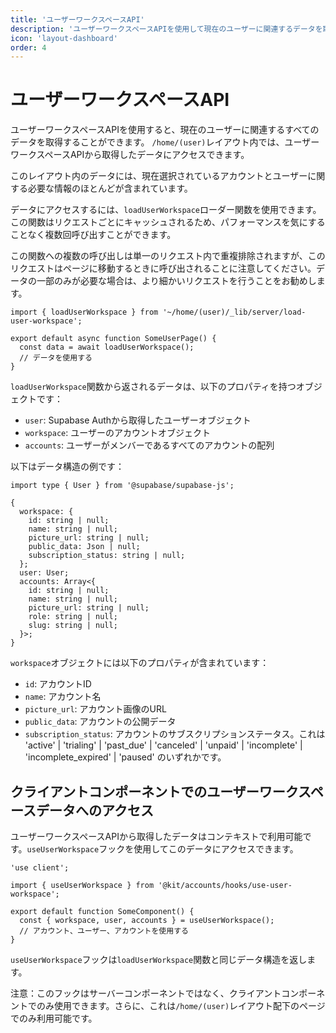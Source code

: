 ```yaml
---
title: 'ユーザーワークスペースAPI'
description: 'ユーザーワークスペースAPIを使用して現在のユーザーに関連するデータを取得する方法'
icon: 'layout-dashboard'
order: 4
---
```


# ユーザーワークスペースAPI

ユーザーワークスペースAPIを使用すると、現在のユーザーに関連するすべてのデータを取得することができます。
`/home/(user)`レイアウト内では、ユーザーワークスペースAPIから取得したデータにアクセスできます。

このレイアウト内のデータには、現在選択されているアカウントとユーザーに関する必要な情報のほとんどが含まれています。

データにアクセスするには、`loadUserWorkspace`ローダー関数を使用できます。この関数はリクエストごとにキャッシュされるため、パフォーマンスを気にすることなく複数回呼び出すことができます。

この関数への複数の呼び出しは単一のリクエスト内で重複排除されますが、このリクエストはページに移動するときに呼び出されることに注意してください。データの一部のみが必要な場合は、より細かいリクエストを行うことをお勧めします。

```tsx
import { loadUserWorkspace } from '~/home/(user)/_lib/server/load-user-workspace';

export default async function SomeUserPage() {
  const data = await loadUserWorkspace();
  // データを使用する
}
```

`loadUserWorkspace`関数から返されるデータは、以下のプロパティを持つオブジェクトです：

- `user`: Supabase Authから取得したユーザーオブジェクト
- `workspace`: ユーザーのアカウントオブジェクト
- `accounts`: ユーザーがメンバーであるすべてのアカウントの配列

以下はデータ構造の例です：

```tsx
import type { User } from '@supabase/supabase-js';

{
  workspace: {
    id: string | null;
    name: string | null;
    picture_url: string | null;
    public_data: Json | null;
    subscription_status: string | null;
  };
  user: User;
  accounts: Array<{
    id: string | null;
    name: string | null;
    picture_url: string | null;
    role: string | null;
    slug: string | null;
  }>;
}
```

`workspace`オブジェクトには以下のプロパティが含まれています：

- `id`: アカウントID
- `name`: アカウント名
- `picture_url`: アカウント画像のURL
- `public_data`: アカウントの公開データ
- `subscription_status`: アカウントのサブスクリプションステータス。これは 'active' | 'trialing' | 'past_due' | 'canceled' | 'unpaid' | 'incomplete' | 'incomplete_expired' | 'paused' のいずれかです。

## クライアントコンポーネントでのユーザーワークスペースデータへのアクセス

ユーザーワークスペースAPIから取得したデータはコンテキストで利用可能です。`useUserWorkspace`フックを使用してこのデータにアクセスできます。

```tsx
'use client';

import { useUserWorkspace } from '@kit/accounts/hooks/use-user-workspace';

export default function SomeComponent() {
  const { workspace, user, accounts } = useUserWorkspace();
  // アカウント、ユーザー、アカウントを使用する
}
```

`useUserWorkspace`フックは`loadUserWorkspace`関数と同じデータ構造を返します。

注意：このフックはサーバーコンポーネントではなく、クライアントコンポーネントでのみ使用できます。さらに、これは`/home/(user)`レイアウト配下のページでのみ利用可能です。
